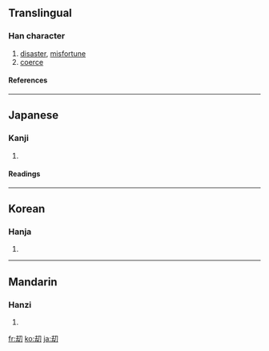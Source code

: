 ==Translingual==
===Han character===
{{Han char|rn=18|rad=刀|as=05|sn=7|four=|canj=土戈尸竹 (GISH)}}
# [[disaster]], [[misfortune]]
# [[coerce]]
====References====
{{Han ref|kx=0138.150|dkj=01927|dj=0313.030|hdz=10327.200|uh=5227|ud=21031}}
----
==Japanese==
===Kanji===
{{ja-kanji|grade=|rs=刀05}}
# {{defn|Japanese}} 
====Readings====
{{ja-readings|on=[[ごう]] (gō), [[きょう]] (kyō), [[こう]] (kō)|kun=[[おびゃかす]] (obyakasu)}}
----
==Korean==
===Hanja===
{{ko-hanja|hangeul=겁|rv=geop|mr=kŏp}}
# {{defn|Korean}}
----
==Mandarin==
===Hanzi===
{{cmn-hanzi|pin=[[jié]] ([[jie2]])|wg=chieh<sup>2</sup>}}
# {{defn|Mandarin}}

[[fr:刧]]
[[ko:刧]]
[[ja:刧]]